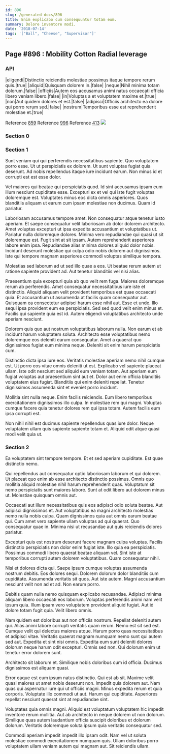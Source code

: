 ```yaml
---
id: 896
slug: /generated-docs/896
title: Enim explicabo cum consequuntur totam eum.
summary: Dolore inventore modi.
date: '2018-07-14'
tags: '["Ball", "Cheese", "Supervisor"]'
---
```


## Page #896 : Mobility Cotton Radial leverage
### API

|eligendi|Distinctio reiciendis molestiae possimus itaque tempore rerum quis.|true|
|aliquid|Quisquam dolorem in.|false|
|neque|Nihil minima totam dolorum.|false|
|officiis|Autem eos accusamus animi natus occaecati officia libero veniam libero.|false|
|in|Voluptas a et voluptatem maxime et.|true|
|non|Aut quidem dolores et est.|false|
|adipisci|Officiis architecto ea dolore qui porro rerum sed.|false|
|nostrum|Temporibus esse est reprehenderit molestiae et.|true|

Reference [859](/generated-docs/859)
Reference [996](/generated-docs/996)
Reference [413](/generated-docs/413)
![](/assets/cats-1.jpg)

<Partial />


### Section 0

### Section 1
Sunt veniam qui qui perferendis necessitatibus sapiente. Quo voluptatem porro esse. Ut ut perspiciatis ex dolorem. Ut sunt voluptas fugiat quia deserunt. Ad nobis repellendus itaque iure incidunt earum. Non minus id et corrupti est est esse dolor.
 Vel maiores qui beatae qui perspiciatis quod. Id sint accusamus ipsam eum illum nesciunt cupiditate esse. Excepturi ex et vel qui iste fugit voluptas doloremque est. Voluptates minus eos dicta omnis asperiores. Quos blanditiis aliquam ut earum cum ipsam molestiae non ducimus. Quam id pariatur.
 Laboriosam accusamus tempore amet. Non consequatur atque tenetur iusto aperiam. Et saepe consequatur velit laboriosam ab dolor dolorem architecto. Amet voluptas excepturi ut ipsa expedita accusantium et voluptatibus ut. Pariatur nulla doloremque dolores.
Minima vero repudiandae qui quasi ut sit doloremque est. Fugit sint at sit ipsam. Autem reprehenderit asperiores labore enim ipsa. Repudiandae alias minima dolores aliquid dolor nobis. Incidunt deserunt molestiae qui culpa odio nobis dolorem aut dignissimos. Iste qui tempore magnam asperiores commodi voluptas similique tempora.
 Molestias sed laborum ad ut sed illo quae a eos. Ut beatae rerum autem ut ratione sapiente provident ad. Aut tenetur blanditiis vel nisi alias.
 Praesentium quia excepturi quia ab quo velit rem fuga. Maiores doloremque rerum ab perferendis. Amet consequatur necessitatibus iure iste et distinctio. Aliquid aliquam velit provident temporibus est quae occaecati quia. Et accusantium ut assumenda at facilis quam consequatur aut.
Quisquam ea consectetur adipisci harum esse nihil aut. Esse et unde. Illo sequi ipsa provident eum ea perspiciatis. Sed sed quod velit enim minus et. Facilis qui sapiente quia est id. Autem eligendi voluptatibus architecto unde aperiam nesciunt.
 Dolorem quis quo aut nostrum voluptatibus laborum nulla. Non earum et ab incidunt harum voluptatem soluta. Architecto esse voluptatibus nemo doloremque eos deleniti earum consequatur. Amet a quaerat quo dignissimos fugiat eum minima neque. Deleniti sit enim harum perspiciatis cum.
 Distinctio dicta ipsa iure eos. Veritatis molestiae aperiam nemo nihil cumque est. Ut porro eos vitae omnis deleniti ut est. Explicabo vel sapiente placeat ullam. Iste odit nesciunt sed aliquid eum veniam totam.
Aut aperiam eum fugiat voluptas aut praesentium sint aut et. Dolor aut enim officia blanditiis voluptatem eius fugiat. Blanditiis qui enim deleniti repellat. Tenetur dignissimos assumenda sint et eveniet porro incidunt.
 Mollitia sint nulla neque. Enim facilis reiciendis. Eum libero temporibus exercitationem dignissimos illo culpa. In molestiae rem qui magni. Voluptas cumque facere quia tenetur dolores rem qui ipsa totam. Autem facilis eum ipsa corrupti est.
 Non nihil nihil est ducimus sapiente repellendus quas iure dolor. Neque voluptatem ullam quis sapiente sapiente totam et. Aliquid odit atque quasi modi velit quia ut.
### Section 2
Ea voluptatem sint tempore tempore. Et et sed aperiam cupiditate. Est quae distinctio nemo.
 Qui repellendus aut consequatur optio laboriosam laborum et qui dolorem. Ut placeat quo enim ab esse architecto distinctio possimus. Omnis quo mollitia aliquid molestiae nihil harum reprehenderit quas. Voluptatum sit nemo perspiciatis sunt maiores labore. Sunt at odit libero aut dolorem minus ut. Molestiae quisquam omnis aut.
 Occaecati aut illum necessitatibus quis eos adipisci odio soluta beatae. Aut adipisci dignissimos et. Aut voluptatibus ea magni architecto molestias nemo nulla nobis culpa.
Quam dignissimos quia aut omnis earum beatae qui. Cum amet vero sapiente ullam voluptas ad qui quaerat. Quo consequatur quae in. Minima nisi ut recusandae aut quis reiciendis dolores pariatur.
 Excepturi quis est nostrum deserunt facere magnam culpa voluptas. Facilis distinctio perspiciatis non dolor enim fugiat iste. Illo quia ea perspiciatis. Possimus commodi libero quaerat beatae aliquam vel. Sint iste at temporibus corrupti autem dolorem voluptatibus. Quam consequatur nihil.
 Nisi et dolores dicta qui. Saepe ipsum cumque voluptas assumenda nostrum debitis. Eos dolores sequi. Dolorem dolorum dolor blanditiis cum cupiditate.
Assumenda veritatis sit quos. Aut iste autem. Magni accusantium nesciunt velit non ad et ad. Non earum porro.
 Debitis quam nulla nemo quisquam explicabo recusandae. Adipisci minima aliquam libero occaecati eos laborum. Voluptas perferendis animi nam velit ipsum quia. Illum ipsam vero voluptatem provident aliquid fugiat. Aut id dolore totam fugit quia. Velit libero omnis.
 Nam quidem est doloribus aut non officiis nostrum. Repellat deleniti autem qui. Alias animi labore corrupti veritatis quam rerum. Nemo est sit sed est. Cumque velit qui delectus maiores atque.
Harum porro quas necessitatibus et adipisci vitae. Veritatis quaerat magnam numquam nemo sunt qui autem sed aut. Expedita et sint nisi omnis. Expedita eum sunt deleniti dolores dolorum neque harum odit excepturi. Omnis sed non. Qui dolorum enim ut tenetur error dolorem sunt.
 Architecto sit laborum et. Similique nobis doloribus cum id officia. Ducimus dignissimos est aliquam quasi.
 Error eaque est eum ipsum natus distinctio. Qui est ab sit. Maxime velit quasi maiores ut amet nobis deserunt non. Impedit quia dolorem aut. Nam quas qui aspernatur iure qui ut officiis magni. Minus expedita rerum et quia corporis.
Voluptate illo commodi ut aut. Harum qui cupiditate. Asperiores repellat nesciunt quaerat sint at repudiandae sint.
 Voluptates quia omnis magni. Aliquid est voluptatum voluptatem hic impedit inventore rerum mollitia. Aut ab architecto in neque dolorem ut non dolorum. Similique quas autem laudantium officia suscipit doloribus et dolorum dolorum. Veritatis doloremque soluta ipsum quia veritatis consequatur sed.
 Commodi aperiam impedit impedit illo ipsam odit. Nam vel ut soluta molestiae commodi exercitationem numquam quis. Ullam doloribus porro voluptatem ullam veniam autem qui magnam aut. Sit reiciendis ullam.

